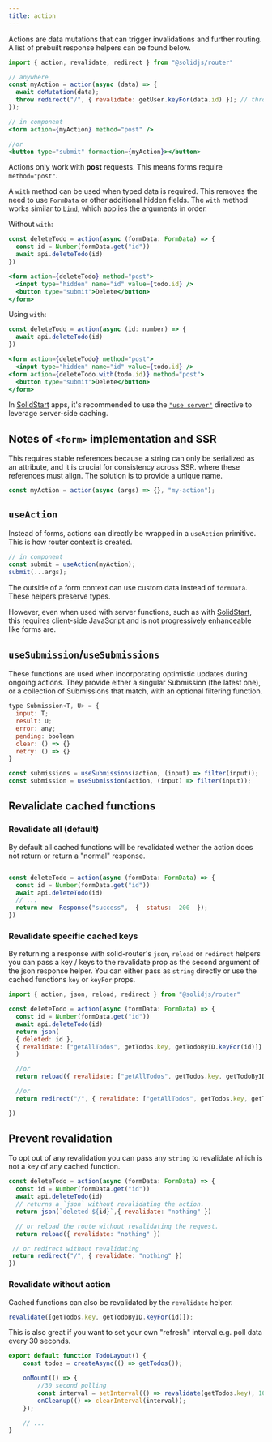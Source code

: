 ```yaml
---
title: action
---
```


Actions are data mutations that can trigger invalidations and further routing.
A list of prebuilt response helpers can be found below.

```jsx
import { action, revalidate, redirect } from "@solidjs/router"

// anywhere
const myAction = action(async (data) => {
  await doMutation(data);
  throw redirect("/", { revalidate: getUser.keyFor(data.id) }); // throw a response to do a redirect
});

// in component
<form action={myAction} method="post" />

//or
<button type="submit" formaction={myAction}></button>

```

Actions only work with **post** requests.
This means forms require `method="post"`.

A `with` method can be used when typed data is required.
This removes the need to use `FormData` or other additional hidden fields.
The `with` method works similar to [`bind`](https://developer.mozilla.org/en-US/docs/Web/JavaScript/Reference/Global_objects/Function/bind), which applies the arguments in order.

Without `with`:

```jsx
const deleteTodo = action(async (formData: FormData) => {
  const id = Number(formData.get("id"))
  await api.deleteTodo(id)
})

<form action={deleteTodo} method="post">
  <input type="hidden" name="id" value={todo.id} />
  <button type="submit">Delete</button>
</form>

```

Using `with`:

```jsx del={5,6} ins={7}
const deleteTodo = action(async (id: number) => {
  await api.deleteTodo(id)
})

<form action={deleteTodo} method="post">
  <input type="hidden" name="id" value={todo.id} />
<form action={deleteTodo.with(todo.id)} method="post">
  <button type="submit">Delete</button>
</form>

```

<Callout type="tip">

In [SolidStart](/solid-start) apps, it's recommended to use the [`"use server"`](/solid-start/reference/server/use-server) directive to leverage server-side caching.

</Callout>

## Notes of `<form>` implementation and SSR

This requires stable references because a string can only be serialized as an attribute, and it is crucial for consistency across SSR. where these references must align.
The solution is to provide a unique name.

```jsx
const myAction = action(async (args) => {}, "my-action");
```

## `useAction`

Instead of forms, actions can directly be wrapped in a `useAction` primitive.
This is how router context is created.

```jsx
// in component
const submit = useAction(myAction);
submit(...args);
```

The outside of a form context can use custom data instead of `formData`.
These helpers preserve types.

However, even when used with server functions, such as with [SolidStart](https://start.solidjs.com/getting-started/what-is-solidstart), this requires client-side JavaScript and is not progressively enhanceable like forms are.

## `useSubmission`/`useSubmissions`

These functions are used when incorporating optimistic updates during ongoing actions.
They provide either a singular Submission (the latest one), or a collection of Submissions that match, with an optional filtering function.

```jsx
type Submission<T, U> = {
  input: T;
  result: U;
  error: any;
  pending: boolean
  clear: () => {}
  retry: () => {}
}

const submissions = useSubmissions(action, (input) => filter(input));
const submission = useSubmission(action, (input) => filter(input));

```

## Revalidate cached functions

### Revalidate all (default)

By default all cached functions will be revalidated wether the action does not return or return a "normal" response.

```jsx

const deleteTodo = action(async (formData: FormData) => {
  const id = Number(formData.get("id"))
  await api.deleteTodo(id)
  // ...
  return new  Response("success",  {  status:  200  });
})
```

### Revalidate specific cached keys

By returning a response with solid-router's `json`, `reload` or `redirect` helpers you can pass a key / keys to the revalidate prop as the second argument of the json response helper.
You can either pass as `string` directly or use the cached functions `key` or `keyFor` props.

```jsx
import { action, json, reload, redirect } from "@solidjs/router"

const deleteTodo = action(async (formData: FormData) => {
  const id = Number(formData.get("id"))
  await api.deleteTodo(id)
  return json(
  { deleted: id },
  { revalidate: ["getAllTodos", getTodos.key, getTodoByID.keyFor(id)]}
  )

  //or
  return reload({ revalidate: ["getAllTodos", getTodos.key, getTodoByID.keyFor(id)]})

  //or
  return redirect("/", { revalidate: ["getAllTodos", getTodos.key, getTodoByID.keyFor(id)]})

})

```

## Prevent revalidation

To opt out of any revalidation you can pass any `string` to revalidate which is not a key of any cached function.

```jsx
const deleteTodo = action(async (formData: FormData) => {
  const id = Number(formData.get("id"))
  await api.deleteTodo(id)
  // returns a `json` without revalidating the action.
  return json(`deleted ${id}`,{ revalidate: "nothing" })

  // or reload the route without revalidating the request.
  return reload({ revalidate: "nothing" })

 // or redirect without revalidating
 return redirect("/", { revalidate: "nothing" })
})

```

### Revalidate without action

Cached functions can also be revalidated by the `revalidate` helper.

```jsx
revalidate([getTodos.key, getTodoByID.keyFor(id)]);
```

This is also great if you want to set your own "refresh" interval e.g. poll data every 30 seconds.

```jsx
export default function TodoLayout() {
	const todos = createAsync(() => getTodos());

	onMount(() => {
		//30 second polling
		const interval = setInterval(() => revalidate(getTodos.key), 1000 * 30);
		onCleanup(() => clearInterval(interval));
	});

	// ...
}
```
